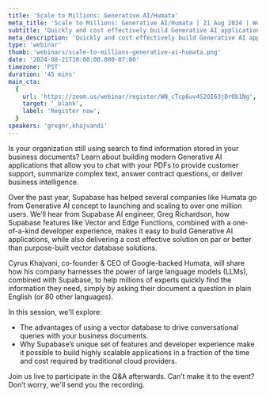 ```yaml
---
title: 'Scale to Millions: Generative AI/Humata'
meta_title: 'Scale to Millions: Generative AI/Humata | 21 Aug 2024 | Webinar'
subtitle: 'Quickly and cost effectively build Generative AI applications that you can use to chat with your company’s documents.'
meta_description: 'Quickly and cost effectively build Generative AI applications that you can use to chat with your company’s documents.'
type: 'webinar'
thumb: 'webinars/scale-to-millions-generative-ai-humata.png'
date: '2024-08-21T10:00:00.000-07:00'
timezone: 'PST'
duration: '45 mins'
main_cta:
  {
    url: 'https://zoom.us/webinar/register/WN_cTcp6uv4S2OI63jDrOb1Ng',
    target: '_blank',
    label: 'Register now',
  }
speakers: 'gregnr,khajvandi'
---
```


Is your organization still using search to find information stored in your business documents? Learn about building modern Generative AI applications that allow you to chat with your PDFs to provide customer support, summarize complex text, answer contract questions, or deliver business intelligence.

Over the past year, Supabase has helped several companies like Humata go from Generative AI concept to launching and scaling to over one million users. We’ll hear from Supabase AI engineer, Greg Richardson, how Supabase features like Vector and Edge Functions, combined with a one-of-a-kind developer experience, makes it easy to build Generative AI applications, while also delivering a cost effective solution on par or better than purpose-built vector database solutions.

Cyrus Khajvani, co-founder & CEO of Google-backed Humata, will share how his company harnesses the power of large language models (LLMs), combined with Supabase, to help millions of experts quickly find the information they need, simply by asking their document a question in plain English (or 80 other languages).

In this session, we'll explore:

- The advantages of using a vector database to drive conversational queries with your business documents.
- Why Supabase’s unique set of features and developer experience make it possible to build highly scalable applications in a fraction of the time and cost required by traditional cloud providers.

Join us live to participate in the Q&A afterwards. Can’t make it to the event? Don’t worry, we'll send you the recording.
